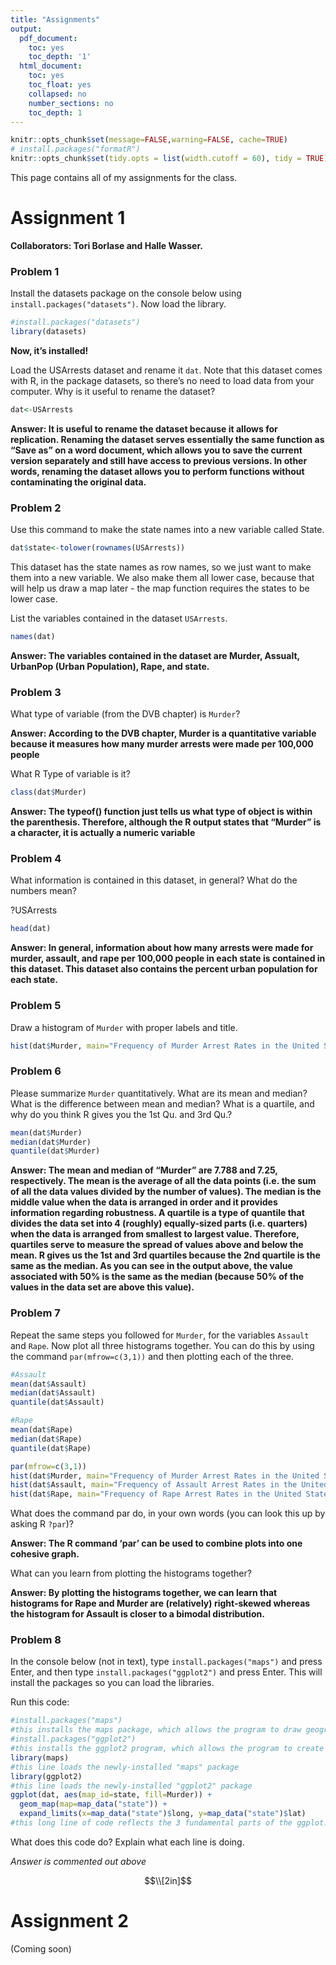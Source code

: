 ```yaml
---
title: "Assignments"
output:
  pdf_document:
    toc: yes
    toc_depth: '1'
  html_document:
    toc: yes
    toc_float: yes
    collapsed: no
    number_sections: no
    toc_depth: 1
---
```


```r
knitr::opts_chunk$set(message=FALSE,warning=FALSE, cache=TRUE)
# install.packages("formatR")
knitr::opts_chunk$set(tidy.opts = list(width.cutoff = 60), tidy = TRUE)
```

This page contains all of my  assignments for the class.

# Assignment 1

**Collaborators: Tori Borlase and Halle Wasser. **

### Problem 1 

Install the datasets package on the console below using `install.packages("datasets")`. Now load the library.

```r
#install.packages("datasets")
library(datasets)
```

**Now, it's installed!**

Load the USArrests dataset and rename it `dat`. Note that this dataset comes with R, in the package datasets, so there's no need to load data from your computer. Why is it useful to rename the dataset?

```r
dat<-USArrests
```

**Answer: It is useful to rename the dataset because it allows for replication. Renaming the dataset serves essentially the same function as "Save as" on a word document, which allows you to save the current version separately and still have access to previous versions. In other words, renaming the dataset allows you to perform functions without contaminating the original data.**

### Problem 2

Use this command to make the state names into a new variable called State. 

```r
dat$state<-tolower(rownames(USArrests))
```

This dataset has the state names as row names, so we just want to make them into a new variable. We also make them all lower case, because that will help us draw a map later - the map function requires the states to be lower case.


List the variables contained in the dataset `USArrests`.

```r
names(dat)
```

**Answer: The variables contained in the dataset are Murder, Assualt, UrbanPop (Urban Population), Rape, and state. **

### Problem 3 

What type of variable (from the DVB chapter) is `Murder`? 

**Answer: According to the DVB chapter, Murder is a quantitative variable because it measures how many murder arrests were made per 100,000 people**

What R Type of variable is it?

```r
class(dat$Murder)
```

**Answer: The typeof() function just tells us what type of object is within the parenthesis. Therefore, although the R output states that "Murder" is a character, it is actually a numeric variable**

### Problem 4

What information is contained in this dataset, in general? What do the numbers mean? 

?USArrests

```r
head(dat)
```

**Answer: In general, information about how many arrests were made for murder, assault, and rape per 100,000 people in each state is contained in this dataset. This dataset also contains the percent urban population for each state.**

### Problem 5

Draw a histogram of `Murder` with proper labels and title.

```r
hist(dat$Murder, main="Frequency of Murder Arrest Rates in the United States", xlab = "Murder Arrests per 100,000", border="black", col = "blue", xlim= c(0,20))
```

### Problem 6

Please summarize `Murder` quantitatively. What are its mean and median? What is the difference between mean and median? What is a quartile, and why do you think R gives you the 1st Qu. and 3rd Qu.?

```r
mean(dat$Murder)
median(dat$Murder)
quantile(dat$Murder)
```

**Answer: The mean and median of "Murder" are 7.788 and 7.25, respectively. The mean is the average of all the data points (i.e. the sum of all the data values divided by the number of values). The median is the middle value when the data is arranged in order and it provides information regarding robustness. A quartile is a type of quantile that divides the data set into 4 (roughly) equally-sized parts (i.e. quarters) when the data is arranged from smallest to largest value. Therefore, quartiles serve to measure the spread of values above and below the mean. R  gives us the 1st and 3rd quartiles because the 2nd quartile is the same as the median. As you can see in the output above, the value associated with 50% is the same as the median (because 50% of the values in the data set are above this value). **

### Problem 7

Repeat the same steps you followed for `Murder`, for the variables `Assault` and `Rape`. Now plot all three histograms together. You can do this by using the command `par(mfrow=c(3,1))` and then plotting each of the three. 

```r
#Assault
mean(dat$Assault)
median(dat$Assault)
quantile(dat$Assault)
```

```r
#Rape
mean(dat$Rape)
median(dat$Rape)
quantile(dat$Rape)
```

```r
par(mfrow=c(3,1))
hist(dat$Murder, main="Frequency of Murder Arrest Rates in the United States", xlab = "Murder Arrests per 100,000", border="black", col = "Purple")
hist(dat$Assault, main="Frequency of Assault Arrest Rates in the United States", xlab = "Assault Arrests per 100,000", border="black", col = "Red")
hist(dat$Rape, main="Frequency of Rape Arrest Rates in the United States", xlab = "Rape Arrests per 100,000", border="black", col = "Green")
```

What does the command par do, in your own words (you can look this up by asking R `?par`)?

**Answer: The R command 'par' can be used to combine plots into one cohesive graph. **

What can you learn from plotting the histograms together?

**Answer: By plotting the histograms together, we can learn that histograms for Rape and Murder are (relatively) right-skewed whereas the histogram for Assault is closer to a bimodal distribution. **
  
### Problem 8

In the console below (not in text), type `install.packages("maps")` and press Enter, and then type `install.packages("ggplot2")` and press Enter. This will install the packages so you can load the libraries.

Run this code:

```r
#install.packages("maps") 
#this installs the maps package, which allows the program to draw geographical maps.
#install.packages("ggplot2") 
#this installs the ggplot2 program, which allows the program to create elegant data visualizations using the Grammar of Graphics. In other words, it allows for very complex plots/graphics to be created within a data frame. 
library(maps)  
#this line loads the newly-installed "maps" package
library(ggplot2) 
#this line loads the newly-installed "ggplot2" package
ggplot(dat, aes(map_id=state, fill=Murder)) + 
  geom_map(map=map_data("state")) + 
  expand_limits(x=map_data("state")$long, y=map_data("state")$lat)
#this long line of code reflects the 3 fundamental parts of the ggplot: data, aesthetics, and geometry. It tells the program to use the Murder data from dat and the new "state" variable that we create in Problem 2. It also indicates the x and y variables such that they are instead reflecting latitude and longitude. 
```

What does this code do? Explain what each line is doing.

*Answer is commented out above*

$$\\[2in]$$




# Assignment 2 

(Coming soon)

